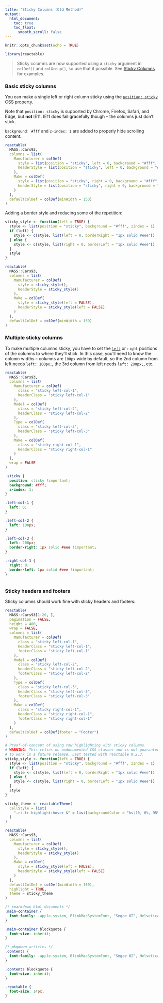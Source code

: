 ```yaml
---
title: "Sticky Columns (Old Method)"
output:
  html_document:
    toc: true
    toc_float:
      smooth_scroll: false
---
```


```r
knitr::opts_chunk$set(echo = TRUE)

library(reactable)
```

> Sticky columns are now supported using a `sticky` argument in `colDef()`
> and `colGroup()`, so use that if possible.
> See [Sticky Columns](./examples.html#sticky-columns) for examples.

### Basic sticky columns

You can make a single left or right column sticky using the [`position: sticky`](https://developer.mozilla.org/en-US/docs/Web/CSS/position) CSS property.

Note that `position: sticky` is supported by Chrome, Firefox, Safari, and Edge, but **not** IE11.
IE11 does fail gracefully though -- the columns just don't stick.

`background: #fff` and `z-index: 1` are added to properly hide scrolling content.

```r
reactable(
  MASS::Cars93,
  columns = list(
    Manufacturer = colDef(
      style = list(position = "sticky", left = 0, background = "#fff", zIndex = 1),
      headerStyle = list(position = "sticky", left = 0, background = "#fff", zIndex = 1)
    ),
    Make = colDef(
      style = list(position = "sticky", right = 0, background = "#fff", zIndex = 1),
      headerStyle = list(position = "sticky", right = 0, background = "#fff", zIndex = 1)
    )
  ),
  defaultColDef = colDef(minWidth = 150)
)
```

Adding a border style and reducing some of the repetition:

```r
sticky_style <- function(left = TRUE) {
  style <- list(position = "sticky", background = "#fff", zIndex = 1)
  if (left) {
    style <- c(style, list(left = 0, borderRight = "1px solid #eee"))
  } else {
    style <- c(style, list(right = 0, borderLeft = "1px solid #eee"))
  }
  style
}

reactable(
  MASS::Cars93,
  columns = list(
    Manufacturer = colDef(
      style = sticky_style(),
      headerStyle = sticky_style()
    ),
    Make = colDef(
      style = sticky_style(left = FALSE),
      headerStyle = sticky_style(left = FALSE)
    )
  ),
  defaultColDef = colDef(minWidth = 150)
)
```

### Multiple sticky columns

To make multiple columns sticky, you have to set the [`left`](https://developer.mozilla.org/en-US/docs/Web/CSS/left)
or `right` positions of the columns to where they'll stick. In this case, you'll
need to know the column widths -- columns are `100px` wide by default, so
the 2nd column from left needs `left: 100px;`, the 3rd column from left needs
`left: 200px;`, etc.

```r
reactable(
  MASS::Cars93,
  columns = list(
    Manufacturer = colDef(
      class = "sticky left-col-1",
      headerClass = "sticky left-col-1"
    ),
    Model = colDef(
      class = "sticky left-col-2",
      headerClass = "sticky left-col-2"
    ),
    Type = colDef(
      class = "sticky left-col-3",
      headerClass = "sticky left-col-3"
    ),
    Make = colDef(
      class = "sticky right-col-1",
      headerClass = "sticky right-col-1"
    )
  ),
  wrap = FALSE
)
```

```css
.sticky {
  position: sticky !important;
  background: #fff;
  z-index: 1;
}

.left-col-1 {
  left: 0;
}

.left-col-2 {
  left: 100px;
}

.left-col-3 {
  left: 200px;
  border-right: 1px solid #eee !important;
}

.right-col-1 {
  right: 0;
  border-left: 1px solid #eee !important;
}
```

```r
```

### Sticky headers and footers

Sticky columns should work fine with sticky headers and footers:

```r
reactable(
  MASS::Cars93[1:20, ],
  pagination = FALSE,
  height = 400,
  wrap = FALSE,
  columns = list(
    Manufacturer = colDef(
      class = "sticky left-col-1",
      headerClass = "sticky left-col-1",
      footerClass = "sticky left-col-1"
    ),
    Model = colDef(
      class = "sticky left-col-2",
      headerClass = "sticky left-col-2",
      footerClass = "sticky left-col-2"
    ),
    Type = colDef(
      class = "sticky left-col-3",
      headerClass = "sticky left-col-3",
      footerClass = "sticky left-col-3"
    ),
    Make = colDef(
      class = "sticky right-col-1",
      headerClass = "sticky right-col-1",
      footerClass = "sticky right-col-1"
    )
  ),
  defaultColDef = colDef(footer = "Footer")
)
```

```r
# Proof-of-concept of using row highlighting with sticky columns.
# WARNING: This relies on undocumented CSS classes and is not guaranteed
# to work in a future release. Last tested with reactable 0.2.3.
sticky_style <- function(left = TRUE) {
  style <- list(position = "sticky", background = "#fff", zIndex = 1)
  if (left) {
    style <- c(style, list(left = 0, borderRight = "1px solid #eee"))
  } else {
    style <- c(style, list(right = 0, borderLeft = "1px solid #eee"))
  }
  style
}

sticky_theme <- reactableTheme(
  cellStyle = list(
    ".rt-tr-highlight:hover &" = list(backgroundColor = "hsl(0, 0%, 95%) !important")
  )
)

reactable(
  MASS::Cars93,
  columns = list(
    Manufacturer = colDef(
      style = sticky_style(),
      headerStyle = sticky_style()
    ),
    Make = colDef(
      style = sticky_style(left = FALSE),
      headerStyle = sticky_style(left = FALSE)
    )
  ),
  defaultColDef = colDef(minWidth = 150),
  highlight = TRUE,
  theme = sticky_theme
)
```

```css
/* rmarkdown html documents */
.main-container {
  font-family: -apple-system, BlinkMacSystemFont, "Segoe UI", Helvetica, Arial, sans-serif;
}

.main-container blockquote {
  font-size: inherit;
}

/* pkgdown articles */
.contents {
  font-family: -apple-system, BlinkMacSystemFont, "Segoe UI", Helvetica, Arial, sans-serif;
}

.contents blockquote {
  font-size: inherit;
}

.reactable {
  font-size: 14px;
}
```

